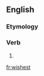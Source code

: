 ==English==

===Etymology===
{{suffix|wish|est|lang=en}}

===Verb===
{{head|en}}

# {{en-archaic second-person singular of|wish|lang=en}}

[[fr:wishest]]